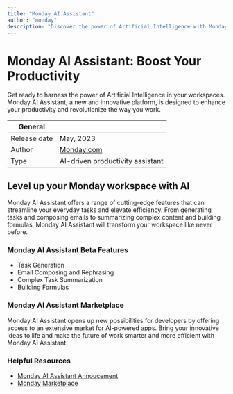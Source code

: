```yaml
---
title: "Monday AI Assistant"
author: "monday"
description: "Discover the power of Artificial Intelligence with Monday AI Assistant, a versatile platform for developers to create AI apps for the Monday marketplace."
---
```


# Monday AI Assistant: Boost Your Productivity
Get ready to harness the power of Artificial Intelligence in your workspaces. Monday AI Assistant, a new and innovative platform, is designed to enhance your productivity and revolutionize the way you work.

| General  |  |
| --- | --- |
| Release date |  May, 2023 |
| Author | [Monday.com](https://www.monday.com/)  |
| Type | AI-driven productivity assistant |

## Level up your Monday workspace with AI
Monday AI Assistant offers a range of cutting-edge features that can streamline your everyday tasks and elevate efficiency. From generating tasks and composing emails to summarizing complex content and building formulas, Monday AI Assistant will transform your workspace like never before.

### Monday AI Assistant Beta Features
- Task Generation
- Email Composing and Rephrasing
- Complex Task Summarization
- Building Formulas

### Monday AI Assistant Marketplace
Monday AI Assistant opens up new possibilities for developers by offering access to an extensive market for AI-powered apps. Bring your innovative ideas to life and make the future of work smarter and more efficient with Monday AI Assistant.

### Helpful Resources
- [Monday AI Assistant Annoucement](https://community.monday.com/t/introducing-monday-ai-assistant/56341)
- [Monday Marketplace](https://monday.com/marketplace)

